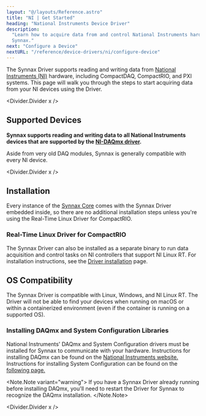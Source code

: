 ```yaml
---
layout: "@/layouts/Reference.astro"
title: "NI | Get Started"
heading: "National Instruments Device Driver"
description:
  "Learn how to acquire data from and control National Instruments hardware using
  Synnax."
next: "Configure a Device"
nextURL: "/reference/device-drivers/ni/configure-device"
---
```



The Synnax Driver supports reading and writing data from
[National Instruments (NI)](https://www.ni.com/en-us.html) hardware, including
CompactDAQ, CompactRIO, and PXI systems. This page will walk you through the steps to
start acquiring data from your NI devices using the Driver.

<Divider.Divider x />

## Supported Devices

**Synnax supports reading and writing data to all National Instruments devices that are
supported by the
[NI-DAQmx driver](https://www.ni.com/en-us/support/downloads/drivers/download.ni-daqmx.html).**

Aside from very old DAQ modules, Synnax is generally compatible with every NI device.

<Divider.Divider x />

## Installation

Every instance of the [Synnax Core](/reference/cluster/quick-start) comes with the
Synnax Driver embedded inside, so there are no additional installation steps unless
you're using the Real-Time Linux Driver for CompactRIO.

### Real-Time Linux Driver for CompactRIO

The Synnax Driver can also be installed as a separate binary to run data acquisition and
control tasks on NI controllers that support NI Linux RT. For installation instructions,
see the [Driver installation](/reference/device-drivers/installation) page.

## OS Compatibility

The Synnax Driver is compatible with Linux, Windows, and NI Linux RT. The Driver will
not be able to find your devices when running on macOS or within a containerized
environment (even if the container is running on a supported OS).

### Installing DAQmx and System Configuration Libraries

National Instruments' DAQmx and System Configuration drivers must be installed for
Synnax to communicate with your hardware. Instructions for installing DAQmx can be found
on the
[National Instruments website.](https://www.ni.com/en/support/downloads/drivers/download.ni-daq-mx.html#532710)
Instructions for installing System Configuration can be found on the
[following page.](https://www.ni.com/en/support/downloads/drivers/download.system-configuration.html)

<Note.Note variant="warning">
  If you have a Synnax Driver already running before installing DAQmx, you'll need to
  restart the Driver for Synnax to recognize the DAQmx installation.
</Note.Note>

<Divider.Divider x />
